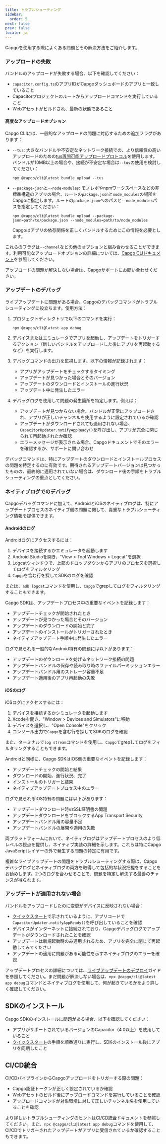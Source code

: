 ```yaml
---
title: トラブルシューティング
sidebar:
  order: 5
next: false
prev: false
locale: ja
---
```


Capgoを使用する際によくある問題とその解決方法をご紹介します。

### アップロードの失敗

バンドルのアップロードが失敗する場合、以下を確認してください：
- `capacitor.config.ts`のアプリIDがCapgoダッシュボードのアプリと一致していること
- Capacitorプロジェクトのルートからアップロードコマンドを実行していること
- Webアセットがビルドされ、最新の状態であること

#### 高度なアップロードオプション

Capgo CLIには、一般的なアップロードの問題に対応するための追加フラグがあります：

- `--tus`: 大きなバンドルや不安定なネットワーク接続での、より信頼性の高いアップロードのための[tus再開可能アップロードプロトコル](https://tus.io/)を使用します。バンドルが10MB以上の場合や、接続が不安定な場合は`--tus`の使用を検討してください：
  ```shell
  npx @capgo/cli@latest bundle upload --tus
  ```

- `--package-json`と`--node-modules`: モノレポやnpmワークスペースなどの非標準構造のアプリの場合、ルートの`package.json`と`node_modules`の場所をCapgoに指定します。ルートの`package.json`へのパスと`--node_modules`パスを指定してください：
  ```shell
  npx @capgo/cli@latest bundle upload --package-json=path/to/package.json --node_modules=path/to/node_modules
  ```
  Capgoはアプリの依存関係を正しくバンドルするためにこの情報を必要とします。

これらのフラグは`--channel`などの他のオプションと組み合わせることができます。利用可能なアップロードオプションの詳細については、[Capgo CLIドキュメント](/docs/cli)を参照してください。

アップロードの問題が解決しない場合は、[Capgoサポート](mailto:support@capgo.app)にお問い合わせください。

### アップデートのデバッグ

ライブアップデートに問題がある場合、Capgoのデバッグコマンドがトラブルシューティングに役立ちます。使用方法：

1. プロジェクトディレクトリで以下のコマンドを実行：
   ```shell
   npx @capgo/cli@latest app debug
   ```

2. デバイスまたはエミュレータでアプリを起動し、アップデートをトリガーするアクション（新しいバンドルをアップロードした後にアプリを再起動するなど）を実行します。

3. デバッグコマンドの出力を監視します。以下の情報が記録されます：
   - アプリがアップデートをチェックするタイミング
   - アップデートが見つかった場合とそのバージョン
   - アップデートのダウンロードとインストールの進行状況
   - アップデート中に発生したエラー

4. デバッグログを使用して問題の発生箇所を特定します。例えば：
   - アップデートが見つからない場合、バンドルが正常にアップロードされ、アプリが正しいチャンネルを使用するように設定されているか確認
   - アップデートがダウンロードされても適用されない場合、`CapacitorUpdater.notifyAppReady()`を呼び出し、アプリが完全に閉じられて再起動されたか確認
   - エラーメッセージが表示される場合、Capgoドキュメントでそのエラーを確認するか、サポートに問い合わせ

デバッグコマンドは、特にアップデートのダウンロードとインストールプロセスの問題を特定するのに有効です。期待されるアップデートバージョンは見つかったものの、最終的に適用されていない場合は、ダウンロード後の手順をトラブルシューティングの重点としてください。

### ネイティブログでのデバッグ

Capgoデバッグコマンドに加えて、AndroidとiOSのネイティブログは、特にアップデートプロセスのネイティブ側の問題に関して、貴重なトラブルシューティング情報を提供できます。

#### Androidのログ

Androidログにアクセスするには：

1. デバイスを接続するかエミュレータを起動します
2. Android Studioを開き、"View > Tool Windows > Logcat"を選択
3. Logcatウィンドウで、上部のドロップダウンからアプリのプロセスを選択してログをフィルタリング
4. `Capgo`を含む行を探してSDKのログを確認

または、`adb logcat`コマンドを使用し、`Capgo`でgrepしてログをフィルタリングすることもできます。

Capgo SDKは、アップデートプロセス中の重要なイベントを記録します：
- アップデートチェックが開始されたとき
- アップデートが見つかった場合とそのバージョン
- アップデートのダウンロードの開始と完了
- アップデートのインストールがトリガーされたとき
- ネイティブアップデート手順中に発生したエラー

ログで見られる一般的なAndroid特有の問題には以下があります：
- アップデートのダウンロードを妨げるネットワーク接続の問題
- アップデートバンドルの保存や読み取り時のファイルパーミッションエラー
- アップデートバンドル用のストレージ容量不足
- アップデート適用後のアプリ再起動の失敗

#### iOSのログ

iOSログにアクセスするには：

1. デバイスを接続するかシミュレータを起動します
2. Xcodeを開き、"Window > Devices and Simulators"に移動
3. デバイスを選択し、"Open Console"をクリック
4. コンソール出力で`Capgo`を含む行を探してSDKのログを確認

また、ターミナルで`log stream`コマンドを使用し、`Capgo`でgrepしてログをフィルタリングすることもできます。

Androidと同様に、Capgo SDKはiOS側の重要なイベントを記録します：
- アップデートチェックの開始と結果
- ダウンロードの開始、進行状況、完了
- インストールのトリガーと結果
- ネイティブアップデートプロセス中のエラー

ログで見られるiOS特有の問題には以下があります：
- アップデートダウンロード時のSSL証明書の問題
- アップデートダウンロードをブロックするApp Transport Security
- アップデートバンドル用の容量不足
- アップデートバンドルの展開や適用の失敗

両プラットフォームにおいて、ネイティブログはアップデートプロセスのより低レベルの視点を提供し、ネイティブ実装の詳細を示します。これらは特にCapgo JavaScriptレイヤーの外で発生する問題の特定に有用です。

複雑なライブアップデートの問題をトラブルシューティングする際は、Capgoデバッグログとネイティブログの両方を取得して包括的な状況把握をすることをお勧めします。2つのログを合わせることで、問題を特定し解決する最善のチャンスが得られます。

### アップデートが適用されない場合

バンドルをアップロードしたのに変更がデバイスに反映されない場合：
- [クイックスタート](/docs/getting-started/quickstart)で示されているように、アプリコードで`CapacitorUpdater.notifyAppReady()`を呼び出していることを確認
- デバイスがインターネットに接続されており、Capgoデバッグログでアップデートがダウンロードされたことを確認
- アップデートは新規起動時のみ適用されるため、アプリを完全に閉じて再起動してみてください
- アップデートの適用に問題がある可能性を示すネイティブログのエラーを確認

アップデートプロセスの詳細については、[ライブアップデートのデプロイ](/docs/getting-started/deploy)ガイドを参照してください。まだ問題が解決しない場合は、`npx @capgo/cli@latest app debug`コマンドとネイティブログを使用して、何が起きているかをより詳しく確認してください。

## SDKのインストール

Capgo SDKのインストールに問題がある場合、以下を確認してください：
- アプリがサポートされているバージョンのCapacitor（4.0以上）を使用していること
- [クイックスタート](/docs/getting-started/quickstart)の手順を順番通りに実行し、SDKのインストール後にアプリを同期したこと

## CI/CD統合

CI/CDパイプラインからCapgoアップロードをトリガーする際の問題：
- Capgo認証トークンが正しく設定されているか確認
- Webアセットのビルド後にアップロードコマンドを実行していることを確認
- アップロードコマンドが対象環境に対して正しいチャンネル名を使用していることを確認

より詳しいトラブルシューティングのヒントは[CI/CD統合](/docs/getting-started/cicd-integration)ドキュメントを参照してください。また、`npx @capgo/cli@latest app debug`コマンドを使用して、CI/CDでトリガーされたアップデートがアプリに受信されているか確認することもできます。
